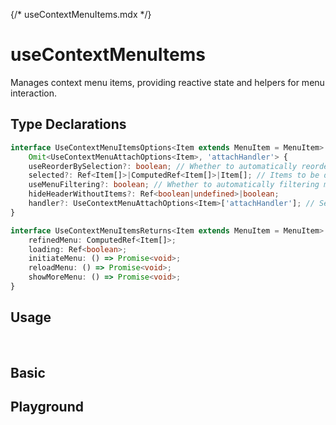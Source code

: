{/* useContextMenuItems.mdx */}



<Meta of={useContextMenuItemsStories}/>


# useContextMenuItems

Manages context menu items, providing reactive state and helpers for menu interaction.

## Type Declarations

```typescript
interface UseContextMenuItemsOptions<Item extends MenuItem = MenuItem> extends
    Omit<UseContextMenuAttachOptions<Item>, 'attachHandler'> {
    useReorderBySelection?: boolean; // Whether to automatically reorder on initiateMenu().
    selected?: Ref<Item[]>|ComputedRef<Item[]>|Item[]; // Items to be displayed at the top of the menu for emphasize or quick access of selected items.
    useMenuFiltering?: boolean; // Whether to automatically filtering menu by searchText. works only with menu, not with handler.
    hideHeaderWithoutItems?: Ref<boolean|undefined>|boolean;
    handler?: UseContextMenuAttachOptions<Item>['attachHandler']; // See UseContextMenuAttachOptions.
}

interface UseContextMenuItemsReturns<Item extends MenuItem = MenuItem> {
    refinedMenu: ComputedRef<Item[]>;
    loading: Ref<boolean>;
    initiateMenu: () => Promise<void>;
    reloadMenu: () => Promise<void>;
    showMoreMenu: () => Promise<void>;
}
```
## Usage
<br/>

## Basic
<Canvas of={useContextMenuItemsStories.Basic}/>

## Playground
<Canvas of={useContextMenuItemsStories.Playground}/>
<Controls of={useContextMenuItemsStories.Playground}/>

<br/>
<br/>
